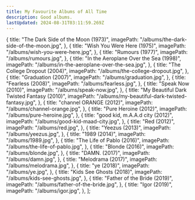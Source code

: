 ```yaml
---
title: My Favourite Albums of All Time
description: Good albums.
lastUpdated: 2024-08-31T03:11:59.269Z
---
```



  {
    title: "The Dark Side of the Moon (1973)",
    imagePath: "/albums/the-dark-side-of-the-moon.jpg",
  },
  {
    title: "Wish You Were Here (1975)",
    imagePath: "/albums/wish-you-were-here.jpg",
  },
  {
    title: "Rumours (1977)",
    imagePath: "/albums/rumours.jpg",
  },
  {
    title: "In the Aeroplane Over the Sea (1998)",
    imagePath: "/albums/in-the-aeroplane-over-the-sea.jpg",
  },
  {
    title: "The College Dropout (2004)",
    imagePath: "/albums/the-college-dropout.jpg",
  },
  {
    title: "Graduation (2007)",
    imagePath: "/albums/graduation.jpg",
  },
  {
    title: "Fearless (2008)",
    imagePath: "/albums/fearless.jpg",
  },
  {
    title: "Speak Now (2010)",
    imagePath: "/albums/speak-now.jpg",
  },
  {
    title: "My Beautiful Dark Twisted Fantasy (2010)",
    imagePath: "/albums/my-beautiful-dark-twisted-fantasy.jpg",
  },
  {
    title: "channel ORANGE (2012)",
    imagePath: "/albums/channel-orange.jpg",
  },
  {
    title: "Pure Heroine (2012)",
    imagePath: "/albums/pure-heroine.jpg",
  },
  {
    title: "good kid, m.A.A.d city (2012)",
    imagePath: "/albums/good-kid-maad-city.jpg",
  },
  {
    title: "Red (2012)",
    imagePath: "/albums/red.jpg",
  },
  {
    title: "Yeezus (2013)",
    imagePath: "/albums/yeezus.jpg",
  },
  {
    title: "1989 (2014)",
    imagePath: "/albums/1989.jpg",
  },
  {
    title: "The Life of Pablo (2016)",
    imagePath: "/albums/the-life-of-pablo.jpg",
  },
  {
    title: "Blonde (2016)",
    imagePath: "/albums/blonde.jpg",
  },
  {
    title: "DAMN. (2017)",
    imagePath: "/albums/damn.jpg",
  },
  {
    title: "Melodrama (2017)",
    imagePath: "/albums/melodrama.jpg",
  },
  {
    title: "ye (2018)",
    imagePath: "/albums/ye.jpg",
  },
  {
    title: "Kids See Ghosts (2018)",
    imagePath: "/albums/kids-see-ghosts.jpg",
  },
  {
    title: "Father of the Bride (2019)",
    imagePath: "/albums/father-of-the-bride.jpg",
  },
  {
    title: "Igor (2019)",
    imagePath: "/albums/igor.jpg",
  },
];

<Favourites items={favouriteMovies} />
